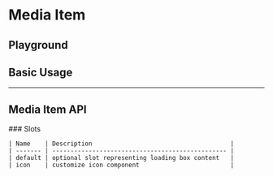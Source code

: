 
<Meta of={MediaItemStories} />

# Media Item

<Canvas of={MediaItemStories.Component} />

## Playground

<Controls of={MediaItemStories.Component} />

## Basic Usage

<Canvas
	withToolbar={true}
	of={MediaItemStories.BasicUsage}
/>

---

## Media Item API

<div style={{ marginTop: '30px' }}>
	### Slots

    | Name    | Description                                      |
    | ------- | ------------------------------------------------ |
    | default | optional slot representing loading box content   |
    | icon    | customize icon component                         |

</div>
